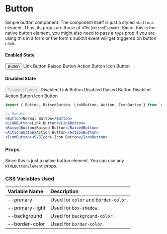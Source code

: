
<Meta title='Decrative Components/Button' component={Button} />

# Button

Simple button component. The component itself is just a styled `<button>` element. Thus, its props are those
of `HTMLButtonElement`. Since, this is the native button element, you might also need to pass a `type` prop
if you are using this in a form or the form's submit event will get triggered on button click.

#### Enabled State
<Preview>
    <Button><SearchIcon /> Button</Button>
    <LinkButton><SearchIcon /> Link Button</LinkButton>
    <RaisedButton><SearchIcon /> Raised Button</RaisedButton>
    <ActionButton><SearchIcon /> Action Button</ActionButton>
    <IconButton><SearchIcon /> Icon Button</IconButton>
</Preview>

#### Disabled State
<Preview>
    <Button disabled><SearchIcon /> Disabled Button</Button>
    <LinkButton disabled><SearchIcon /> Disabled Link Button</LinkButton>
    <RaisedButton disabled><SearchIcon /> Disabled Raised Button</RaisedButton>
    <ActionButton disabled><SearchIcon /> Disabled Action Button</ActionButton>
    <IconButton disabled><SearchIcon /> Icon Button</IconButton>
</Preview>

```jsx
import { Button, RaisedButton, LinkButton, Action, IconButton } from 'no-frills-ui';

// Render
<Button>Normal Button</Button>
<LinkButton>Link Button</LinkButton>
<RaisedButton>Raised Button</RaisedButton>
<ActionButton>Action Button</ActionButton>
<IconButton><SVGIcon> Icon Button</IconButton>
```

### Props

Since this is just a native button element. You can use any `HTMLButtonElement` props.

### CSS Variables Used

| Variable Name | Description |
| :- | :- |
| --primary | Used for `color` and `border-color`. |
| --primary-light | Used for `box-shadow`. |
| --background | Used for `background-color`. |
| --border-color | Used for `border-color`. |

